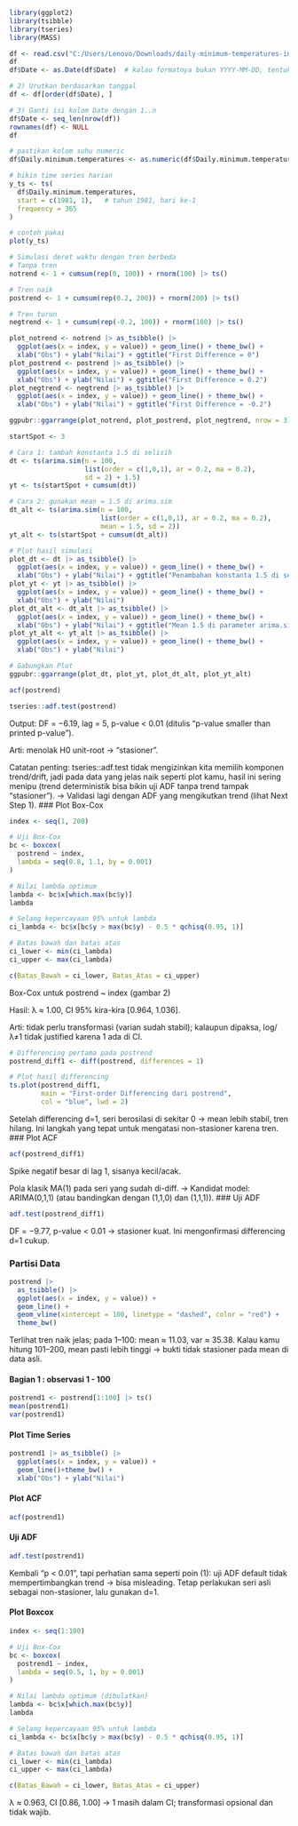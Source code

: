 ```{r}
library(ggplot2)
library(tsibble)
library(tseries)
library(MASS)
```



```{r}
df <- read.csv("C:/Users/Lenovo/Downloads/daily-minimum-temperatures-in-me (2).csv")  
df
df$Date <- as.Date(df$Date)  # kalau formatnya bukan YYYY-MM-DD, tentukan format=...

# 2) Urutkan berdasarkan tanggal
df <- df[order(df$Date), ]

# 3) Ganti isi kolom Date dengan 1..n
df$Date <- seq_len(nrow(df))
rownames(df) <- NULL
df
```
```{r}
# pastikan kolom suhu numeric
df$Daily.minimum.temperatures <- as.numeric(df$Daily.minimum.temperatures)

# bikin time series harian
y_ts <- ts(
  df$Daily.minimum.temperatures,
  start = c(1981, 1),   # tahun 1981, hari ke-1
  frequency = 365
)

# contoh pakai
plot(y_ts)
```
```{r}
# Simulasi deret waktu dengan tren berbeda
# Tanpa tren
notrend <- 1 + cumsum(rep(0, 100)) + rnorm(100) |> ts()

# Tren naik
postrend <- 1 + cumsum(rep(0.2, 200)) + rnorm(200) |> ts() 

# Tren turun
negtrend <- 1 + cumsum(rep(-0.2, 100)) + rnorm(100) |> ts()
```

```{r}
plot_notrend <- notrend |> as_tsibble() |> 
  ggplot(aes(x = index, y = value)) + geom_line() + theme_bw() +
  xlab("Obs") + ylab("Nilai") + ggtitle("First Difference = 0")
plot_postrend <- postrend |> as_tsibble() |> 
  ggplot(aes(x = index, y = value)) + geom_line() + theme_bw() +
  xlab("Obs") + ylab("Nilai") + ggtitle("First Difference = 0.2")
plot_negtrend <- negtrend |> as_tsibble() |> 
  ggplot(aes(x = index, y = value)) + geom_line() + theme_bw() +
  xlab("Obs") + ylab("Nilai") + ggtitle("First Difference = -0.2")

ggpubr::ggarrange(plot_notrend, plot_postrend, plot_negtrend, nrow = 3)
```
```{r}
startSpot <- 3

# Cara 1: tambah konstanta 1.5 di selisih
dt <- ts(arima.sim(n = 100,
                   list(order = c(1,0,1), ar = 0.2, ma = 0.2),
                   sd = 2) + 1.5)
yt <- ts(startSpot + cumsum(dt))

# Cara 2: gunakan mean = 1.5 di arima.sim
dt_alt <- ts(arima.sim(n = 100,
                       list(order = c(1,0,1), ar = 0.2, ma = 0.2),
                       mean = 1.5, sd = 2))
yt_alt <- ts(startSpot + cumsum(dt_alt))

# Plot hasil simulasi
plot_dt <- dt |> as_tsibble() |> 
  ggplot(aes(x = index, y = value)) + geom_line() + theme_bw() +
  xlab("Obs") + ylab("Nilai") + ggtitle("Penambahan konstanta 1.5 di selisih")
plot_yt <- yt |> as_tsibble() |> 
  ggplot(aes(x = index, y = value)) + geom_line() + theme_bw() +
  xlab("Obs") + ylab("Nilai")
plot_dt_alt <- dt_alt |> as_tsibble() |> 
  ggplot(aes(x = index, y = value)) + geom_line() + theme_bw() +
  xlab("Obs") + ylab("Nilai") + ggtitle("Mean 1.5 di parameter arima.sim")
plot_yt_alt <- yt_alt |> as_tsibble() |> 
  ggplot(aes(x = index, y = value)) + geom_line() + theme_bw() +
  xlab("Obs") + ylab("Nilai")

# Gabungkan Plot
ggpubr::ggarrange(plot_dt, plot_yt, plot_dt_alt, plot_yt_alt)
```
```{r}
acf(postrend)
```

```{r}
tseries::adf.test(postrend)
```
Output: DF = −6.19, lag = 5, p-value < 0.01 (ditulis “p-value smaller than printed p-value”).

Arti: menolak H0 unit-root → “stasioner”.

Catatan penting: tseries::adf.test tidak mengizinkan kita memilih komponen trend/drift, jadi pada data yang jelas naik seperti plot kamu, hasil ini sering menipu (trend deterministik bisa bikin uji ADF tanpa trend tampak “stasioner”).
→ Validasi lagi dengan ADF yang mengikutkan trend (lihat Next Step 1).
### Plot Box-Cox

```{r}
index <- seq(1, 200)

# Uji Box-Cox
bc <- boxcox(
  postrend ~ index,
  lambda = seq(0.8, 1.1, by = 0.001)
)

# Nilai lambda optimum
lambda <- bc$x[which.max(bc$y)]
lambda

# Selang kepercayaan 95% untuk lambda
ci_lambda <- bc$x[bc$y > max(bc$y) - 0.5 * qchisq(0.95, 1)]

# Batas bawah dan batas atas
ci_lower <- min(ci_lambda)
ci_upper <- max(ci_lambda)

c(Batas_Bawah = ci_lower, Batas_Atas = ci_upper)

```
Box-Cox untuk postrend ~ index (gambar 2)

Hasil: λ ≈ 1.00, CI 95% kira-kira [0.964, 1.036].

Arti: tidak perlu transformasi (varian sudah stabil); kalaupun dipaksa, log/λ≠1 tidak justified karena 1 ada di CI.
```{r}
# Differencing pertama pada postrend
postrend_diff1 <- diff(postrend, differences = 1)

# Plot hasil differencing
ts.plot(postrend_diff1,
        main = "First-order Differencing dari postrend",
        col = "blue", lwd = 2)

```
Setelah differencing d=1, seri berosilasi di sekitar 0 → mean lebih stabil, tren hilang. Ini langkah yang tepat untuk mengatasi non-stasioner karena tren.
### Plot ACF

```{r}
acf(postrend_diff1)
```
Spike negatif besar di lag 1, sisanya kecil/acak.

Pola klasik MA(1) pada seri yang sudah di-diff.
→ Kandidat model: ARIMA(0,1,1) (atau bandingkan dengan (1,1,0) dan (1,1,1)).
### Uji ADF

```{r}
adf.test(postrend_diff1)
```
DF = −9.77, p-value < 0.01 → stasioner kuat.
Ini mengonfirmasi differencing d=1 cukup.

### Partisi Data

```{r}
postrend |> 
  as_tsibble() |> 
  ggplot(aes(x = index, y = value)) +
  geom_line() +
  geom_vline(xintercept = 100, linetype = "dashed", color = "red") +
  theme_bw()
```
Terlihat tren naik jelas; pada 1–100: mean ≈ 11.03, var ≈ 35.38.
Kalau kamu hitung 101–200, mean pasti lebih tinggi → bukti tidak stasioner pada mean di data asli.

#### Bagian 1 : observasi 1 - 100

```{r}
postrend1 <- postrend[1:100] |> ts()
mean(postrend1)
var(postrend1)
```
#### Plot Time Series

```{r}
postrend1 |> as_tsibble() |> 
  ggplot(aes(x = index, y = value)) +
  geom_line()+theme_bw() +
  xlab("Obs") + ylab("Nilai")
```
#### Plot ACF

```{r}
acf(postrend1)
```
#### Uji ADF

```{r}
adf.test(postrend1)
```
Kembali “p < 0.01”, tapi perhatian sama seperti poin (1): uji ADF default tidak mempertimbangkan trend → bisa misleading. Tetap perlakukan seri asli sebagai non-stasioner, lalu gunakan d=1.

#### Plot Boxcox

```{r}
index <- seq(1:100)

# Uji Box-Cox
bc <- boxcox(
  postrend1 ~ index,
  lambda = seq(0.5, 1, by = 0.001)
)

# Nilai lambda optimum (dibulatkan)
lambda <- bc$x[which.max(bc$y)]
lambda

# Selang kepercayaan 95% untuk lambda
ci_lambda <- bc$x[bc$y > max(bc$y) - 0.5 * qchisq(0.95, 1)]

# Batas bawah dan batas atas
ci_lower <- min(ci_lambda)
ci_upper <- max(ci_lambda)

c(Batas_Bawah = ci_lower, Batas_Atas = ci_upper)
```
λ ≈ 0.963, CI [0.86, 1.00] → 1 masih dalam CI; transformasi opsional dan tidak wajib.
























































